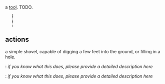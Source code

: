 {{FixTitle}}
a [[Items#tools|tool]]. TODO.

{{Item|<nowiki>––D</nowiki>}}
<div style="border-left:2px dotted black; margin:10px 23px; height:40px;"></div>
{{Desc
|shovel
|digs holes. could also be used as a weapon in a pinch.
|takes 20 cycles to craft
|weighs 7 units
|internal name (for bot developers): shovel
|damage: +21dmg, -20sp
|crafting recipe: (unlocks at [[level 5]].)
{{CraftingRecipe
|1|wood plank
|3|scrap metal
}}
}}
== actions ==

a simple shovel, capable of digging a few feet into the ground, or filling in a hole.

{{Button|dig}}: ''if you know what this does, please provide a detailed description here''

{{Button|fill}}: ''if you know what this does, please provide a detailed description here''